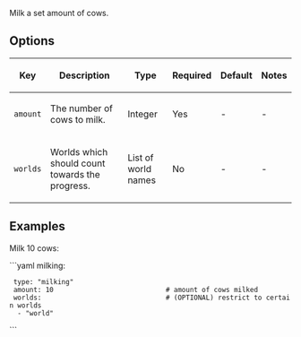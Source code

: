 Milk a set amount of cows.

== Options ==
{|
|-
! Key
! Description
! Type
! Required
! Default
! Notes
|-
| <code>amount</code>
| The number of cows to milk.
| Integer
| Yes
| -
| -
|-
| <code>worlds</code>
| Worlds which should count towards the progress.
| List of world names
| No
| -
| -
|}

== Examples ==
Milk 10 cows:

```yaml
milking:
  type: "milking"
  amount: 10                            # amount of cows milked
  worlds:                               # (OPTIONAL) restrict to certain worlds
   - "world"
```
